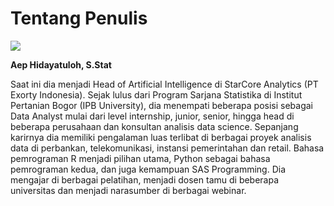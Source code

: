 # Tentang Penulis {.unnumbered}
<!-- 
<p style="float:left;margin-right:1px;margin-bottom:5px;">
  <img src="foto-sendiri-607x703.png" alt="Aep Hidayatuloh" style="width:30%;margin-right:0px;">
</p>

**Aep Hidayatuloh**

Sejak lulus dari Program Sarjana Statistika di Institut Pertanian Bogor (IPB University), dia menempati beberapa posisi sebagai Data Analyst mulai dari level Internship, Junior, Senior Data Analyst, Head of Data Analytics, hingga sekarang menjadi Head of Artificial Intelligence di beberapa perusahaan dan konsultan analisis data science. Sepanjang karirnya dia memiliki pengalaman terlibat di berbagai proyek analisis data di perbankan, telekomunikasi, instansi pemerintahan dan retail. Bahasa pemrograman R menjadi pilihan utama, Python sebagai bahasa pemrograman kedua dan juga kemampuan SAS. Dia mengajar di berbagai pelatihan, menjadi dosen tamu di beberapa universitas dan menjadi narasumber di berbagai webinar. -->


:::{.grid}
<!-- ::: {.g-col-4}
![](bagusco.png)
:::
::: {.g-col-8}
**Dr. Bagus Sartono, M.Si**

Saat ini dia berprofesi sebagai dosen di Program Studi Statistika dan Sains Data - IPB University. Selain memiliki kompetensi dari pendidikan formal hingga jenjang doktoral di bidang statistika, pengetahuan dan keterampilannya juga terbangun melalui keterlibatan dalam aktivitas kajian dan konsultasi di berbagai industri, baik di lembaga pemerintahan maupun perusahaan komersial. Bidang utama yang ditekuni adalah pemodelan statistika dan machine learning, terutama untuk keperluan prediksi. Bagus Sartono telah menulis puluhan artikel ilmiah dan beberapa buku bidang statistika dan sains data, serta menjadi instruktur pelatihan analitika data.
::: -->

::: {.g-col-4}
![](foto-sendiri-607x703.png)
:::
::: {.g-col-8}
**Aep Hidayatuloh, S.Stat**

Saat ini dia menjadi Head of Artificial Intelligence di StarCore Analytics (PT Exorty Indonesia). Sejak lulus dari Program Sarjana Statistika di Institut Pertanian Bogor (IPB University), dia menempati beberapa posisi sebagai Data Analyst mulai dari level internship, junior, senior, hingga head di beberapa perusahaan dan konsultan analisis data science. Sepanjang karirnya dia memiliki pengalaman luas terlibat di berbagai proyek analisis data di perbankan, telekomunikasi, instansi pemerintahan dan retail. Bahasa pemrograman R menjadi pilihan utama, Python sebagai bahasa pemrograman kedua, dan juga kemampuan SAS Programming. Dia mengajar di berbagai pelatihan, menjadi dosen tamu di beberapa universitas dan menjadi narasumber di berbagai webinar.
:::
:::